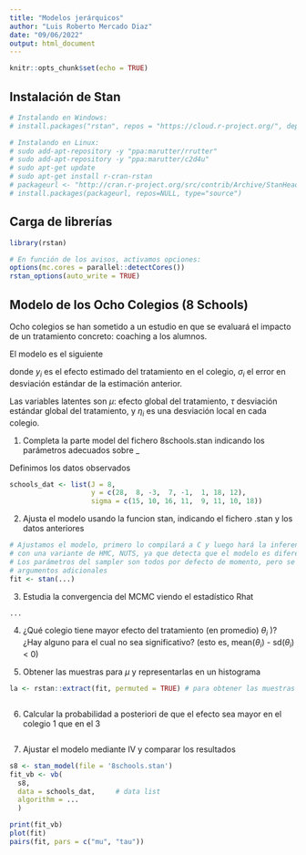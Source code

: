 ```yaml
---
title: "Modelos jerárquicos"
author: "Luis Roberto Mercado Diaz"
date: "09/06/2022"
output: html_document
---
```


```r
knitr::opts_chunk$set(echo = TRUE)
```

## Instalación de Stan

```r
# Instalando en Windows:
# install.packages("rstan", repos = "https://cloud.r-project.org/", dependencies = TRUE)

# Instalando en Linux:
# sudo add-apt-repository -y "ppa:marutter/rrutter"
# sudo add-apt-repository -y "ppa:marutter/c2d4u"
# sudo apt-get update
# sudo apt-get install r-cran-rstan
# packageurl <- "http://cran.r-project.org/src/contrib/Archive/StanHeaders/StanHeaders_2.17.2.tar.gz"
# install.packages(packageurl, repos=NULL, type="source")
```


## Carga de librerías

```r
library(rstan)

# En función de los avisos, activamos opciones:
options(mc.cores = parallel::detectCores())
rstan_options(auto_write = TRUE)
```


## Modelo de los Ocho Colegios (8 Schools)

Ocho colegios se han sometido a un estudio en que se evaluará el impacto de un tratamiento concreto: coaching a los alumnos.

El modelo es el siguiente

\begin{align*}
y_i &\sim \mathcal{N} (\theta_i, \sigma_i),\qquad i=1,...,8 \\
\theta_i &= \mu + \tau \eta_i \\
\eta_i &\sim \mathcal{N} (0, 1)
\end{align*}

donde $y_i$ es el efecto estimado del tratamiento en el colegio, $\sigma_i$ el error en desviación estándar de la estimación anterior.

Las variables latentes son $\mu$: efecto global del tratamiento, $\tau$ desviación estándar global del tratamiento, y $\eta_i$ es una desviación local en cada colegio.

1. Completa la parte model del fichero 8schools.stan indicando los parámetros adecuados sobre _

Definimos los datos observados
```r
schools_dat <- list(J = 8, 
                    y = c(28,  8, -3,  7, -1,  1, 18, 12),
                    sigma = c(15, 10, 16, 11,  9, 11, 10, 18))
```

2. Ajusta el modelo usando la funcion stan, indicando el fichero .stan y  los datos anteriores

```r
# Ajustamos el modelo, primero lo compilará a C y luego hará la inferencia (por defecto)
# con una variante de HMC, NUTS, ya que detecta que el modelo es diferenciable
# Los parámetros del sampler son todos por defecto de momento, pero se pueden especificar como
# argumentos adicionales
fit <- stan(...)
```

3. Estudia la convergencia del MCMC viendo el estadístico Rhat

```r

...
```

4. ¿Qué colegio tiene mayor efecto del tratamiento (en promedio) $\theta_i$ )? 
¿Hay alguno para el cual no sea significativo? (esto es, mean($\theta_i$) - sd($\theta_i$) < 0)


5. Obtener las muestras para $\mu$ y representarlas en un histograma

```r
la <- rstan::extract(fit, permuted = TRUE) # para obtener las muestras



```

6. Calcular la probabilidad a posteriori de que el efecto sea mayor en el colegio 1 que en el 3

```r


```

7. Ajustar el modelo mediante IV y comparar los resultados

```r
s8 <- stan_model(file = '8schools.stan')  
fit_vb <- vb(
  s8, 
  data = schools_dat,     # data list
  algorithm = ...
  )

print(fit_vb)
plot(fit)
pairs(fit, pars = c("mu", "tau"))

```




